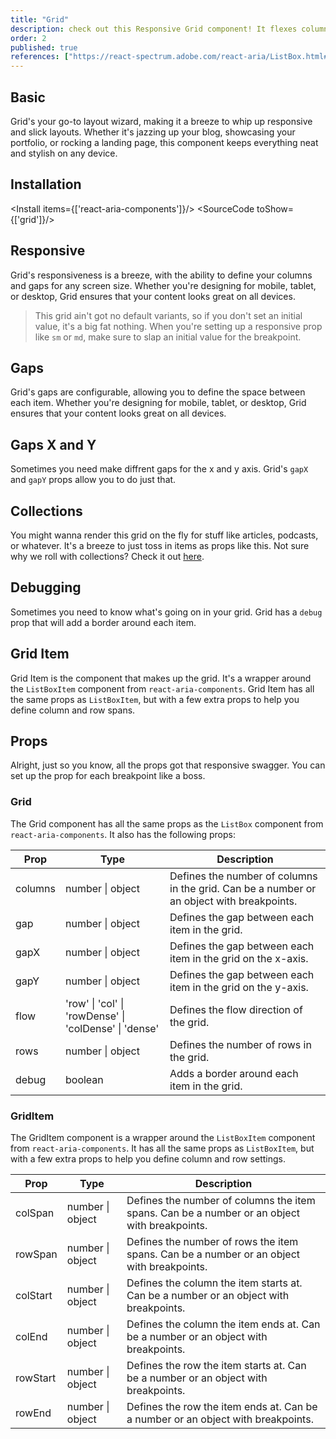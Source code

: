 ```yaml
---
title: "Grid"
description: check out this Responsive Grid component! It flexes columns and gaps to fit any device, boosting your UI’s vibe and usability. Perfect for keeping web app content tight and on point, no matter the screen size.
order: 2
published: true
references: ["https://react-spectrum.adobe.com/react-aria/ListBox.html#props"]
---
```


## Basic
Grid's your go-to layout wizard, making it a breeze to whip up responsive and slick layouts. Whether it's jazzing up your blog, showcasing your portfolio, or rocking a landing page, this component keeps everything neat and stylish on any device.

<How withNoPadding isCenter={false} toUse="surfaces/grid-basic-demo" />

## Installation
<Install items={['react-aria-components']}/>
<SourceCode toShow={['grid']}/>

## Responsive
Grid's responsiveness is a breeze, with the ability to define your columns and gaps for any screen size. Whether you're designing for mobile, tablet, or desktop, Grid ensures that your content looks great on all devices.

> This grid ain't got no default variants, so if you don't set an initial value, it's a big fat nothing. When you're setting up a responsive prop like `sm` or `md`, make sure to slap an initial value for the breakpoint.

<How withNoPadding isCenter={false} toUse="surfaces/grid-responsive-demo" />

## Gaps
Grid's gaps are configurable, allowing you to define the space between each item. Whether you're designing for mobile, tablet, or desktop, Grid ensures that your content looks great on all devices.
<How withNoPadding isCenter={false} toUse="surfaces/grid-gap-demo" />

## Gaps X and Y
Sometimes you need make diffrent gaps for the x and y axis. Grid's `gapX` and `gapY` props allow you to do just that.
<How withNoPadding isCenter={false} toUse="surfaces/grid-gap-x-y-demo" />

## Collections
You might wanna render this grid on the fly for stuff like articles, podcasts, or whatever. It's a breeze to just toss in items as props like this. Not sure why we roll with collections? Check it out [here](https://react-spectrum.adobe.com/react-aria/collections.html#why-not-array-map).

<How withNoPadding isCenter={false} toUse="surfaces/grid-collections-demo" />

## Debugging
Sometimes you need to know what's going on in your grid. Grid has a `debug` prop that will add a border around each item.
<How withNoPadding isCenter={false} toUse="surfaces/grid-debug-demo" />

## Grid Item
Grid Item is the component that makes up the grid. It's a wrapper around the `ListBoxItem` component from `react-aria-components`. Grid Item has all the same props as `ListBoxItem`, but with a few extra props to help you define column and row spans.

<How withNoPadding isCenter={false} toUse="surfaces/grid-item-demo" />

## Props
Alright, just so you know, all the props got that responsive swagger. You can set up the prop for each breakpoint like a boss.

### Grid
The Grid component has all the same props as the `ListBox` component from `react-aria-components`. It also has the following props:

| Prop | Type | Description |
| --- | --- | --- |
| columns | number \| object | Defines the number of columns in the grid. Can be a number or an object with breakpoints. |
| gap | number \| object | Defines the gap between each item in the grid. |
| gapX | number \| object | Defines the gap between each item in the grid on the x-axis. |
| gapY | number \| object | Defines the gap between each item in the grid on the y-axis. |
| flow | 'row' \| 'col' \| 'rowDense' \| 'colDense' \| 'dense' | Defines the flow direction of the grid. |
| rows | number \| object | Defines the number of rows in the grid. |
| debug | boolean | Adds a border around each item in the grid. |

### GridItem
The GridItem component is a wrapper around the `ListBoxItem` component from `react-aria-components`. It has all the same props as `ListBoxItem`, but with a few extra props to help you define column and row settings.

| Prop | Type | Description |
| --- | --- | --- |
| colSpan | number \| object | Defines the number of columns the item spans. Can be a number or an object with breakpoints. |
| rowSpan | number \| object | Defines the number of rows the item spans. Can be a number or an object with breakpoints. |
| colStart | number \| object | Defines the column the item starts at. Can be a number or an object with breakpoints. |
| colEnd | number \| object | Defines the column the item ends at. Can be a number or an object with breakpoints. |
| rowStart | number \| object | Defines the row the item starts at. Can be a number or an object with breakpoints. |
| rowEnd | number \| object | Defines the row the item ends at. Can be a number or an object with breakpoints. |
